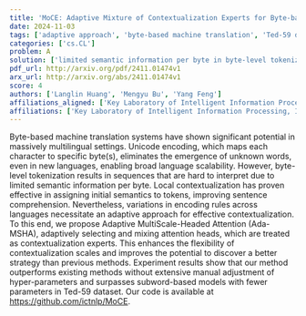 ```yaml
---
title: 'MoCE: Adaptive Mixture of Contextualization Experts for Byte-based Neural Machine Translation'
date: 2024-11-03
tags: ['adaptive approach', 'byte-based machine translation', 'Ted-59 dataset', 'Adaptive MultiScale-Headed Attention', 'local contextualization', 'contextualization experts', 'multilingual settings', 'attention heads', 'hyper-parameters', 'Unicode encoding']
categories: ['cs.CL']
problem: A
solution: ['limited semantic information per byte in byte-level tokenization']
pdf_url: http://arxiv.org/pdf/2411.01474v1
arx_url: http://arxiv.org/abs/2411.01474v1
score: 4
authors: ['Langlin Huang', 'Mengyu Bu', 'Yang Feng']
affiliations_aligned: ['Key Laboratory of Intelligent Information Processing, Institute of Computing Technology, Chinese Academy of Sciences', 'Key Laboratory of Intelligent Information Processing, Institute of Computing Technology, Chinese Academy of Sciences', 'Key Laboratory of Intelligent Information Processing, Institute of Computing Technology, Chinese Academy of Sciences']
affiliations: ['Key Laboratory of Intelligent Information Processing, Institute of Computing Technology, Chinese Academy of Sciences']
---
```



Byte-based machine translation systems have shown significant potential in massively multilingual settings. Unicode encoding, which maps each character to specific byte(s), eliminates the emergence of unknown words, even in new languages, enabling broad language scalability. However, byte-level tokenization results in sequences that are hard to interpret due to limited semantic information per byte. Local contextualization has proven effective in assigning initial semantics to tokens, improving sentence comprehension. Nevertheless, variations in encoding rules across languages necessitate an adaptive approach for effective contextualization. To this end, we propose Adaptive MultiScale-Headed Attention (Ada-MSHA), adaptively selecting and mixing attention heads, which are treated as contextualization experts. This enhances the flexibility of contextualization scales and improves the potential to discover a better strategy than previous methods. Experiment results show that our method outperforms existing methods without extensive manual adjustment of hyper-parameters and surpasses subword-based models with fewer parameters in Ted-59 dataset. Our code is available at https://github.com/ictnlp/MoCE.